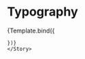 
<Meta title="components/Typography" component={Typography}/>


# Typography

<Canvas>
    <Story
    name="tipografia"
    args={{
        variant :  "h1",
        children :  "eu sou umma tipografia",
        bold: "false",
        color: "primary/1"
    }}>
    {Template.bind({
        
    })}
    </Story>
</Canvas>
